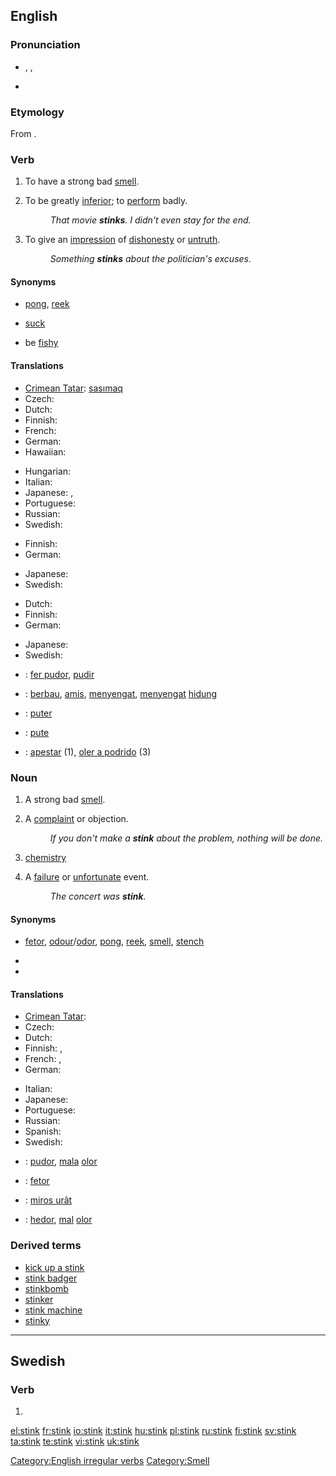 ==English==

===Pronunciation===
* {{enPR|stĭngk}}, {{IPA|/stɪŋk/}}, {{SAMPA|/stINk/}}
* {{audio|en-us-stink.ogg|Audio (US)}}
*: {{rhymes|ɪŋk}}

===Etymology===
From {{etyl|ang}} {{term|stincan|lang=ang}}.

===Verb===
{{en-verb|stinks|stinking|stank|stunk}}

# {{intransitive}} To have a strong bad [[smell]].
# {{intransitive|informal}} To be greatly [[inferior]]; to [[perform]] badly.
#: ''That movie '''stinks'''.  I didn't even stay for the end.''
# {{intransitive}} To give an [[impression]] of [[dishonesty]] or [[untruth]].
#: ''Something '''stinks''' about the politician's excuses.''

====Synonyms====
* {{sense|have a strong bad smell}} [[pong]], [[reek]]
* {{sense|be greatly inferior}} [[suck]]
* {{sense|give an impression of dishonesty or untruth}} be [[fishy]]

====Translations====
{{trans-top|have a strong bad smell}}
* [[Crimean Tatar]]: [[sasımaq]]
* Czech: {{t-|cs|smrdět}}
* Dutch: {{t+|nl|stinken}}
* Finnish: {{t+|fi|haista}}
* French: {{t+|fr|puer}}
* German: {{t+|de|stinken}}
* Hawaiian: {{tø|haw|hauna|xs=Hawaiian}}
{{trans-mid}}
* Hungarian: {{t|hu|bűzlik}}
* Italian: {{t+|it|puzzare}}
* Japanese: {{t|ja|臭う|tr=niou|sc=Jpan}}, {{t|ja|悪臭を放つ|tr=akushū wo hanatsu|sc=Jpan}}
* Portuguese: {{t+|pt|feder}}
* Russian: {{t|ru|вонять|tr=von'át'|sc=Cyrl}}
* Swedish: {{t+|sv|stinka}}
{{trans-bottom}}

{{trans-top|informal: be greatly inferior}}
* Finnish: {{t+|fi|haista}}
* German: {{t+|de|stinken}}
{{trans-mid}}
* Japanese: {{t|ja|くだらない|tr=kudaranai|sc=Jpan}}
* Swedish: {{t|sv|vara urusel}}
{{trans-bottom}}

{{trans-top|give an impression of dishonesty or untruth}}
* Dutch: {{t+|nl|stinken}}
* Finnish: {{t+|fi|haista}}
* German: {{t+|de|stinken}}
{{trans-mid}}
* Japanese: {{t+|ja|臭い|tr=kusai|sc=Jpan}}
* Swedish: {{t+|sv|stinka}}
{{trans-bottom}}

<!--Remove this section once all of the translations below have been moved into the tables above.-->
{{checktrans-top}}
* {{ttbc|Catalan}}: [[fer pudor]], [[pudir]]
* {{ttbc|Indonesian}}: [[bau|berbau]], [[amis]], [[sengat|menyengat]], [[sengat|menyengat]] [[hidung]]
* {{ttbc|Interlingua}}: [[puter]]
* {{ttbc|Romanian}}: [[pute]]
* {{ttbc|Spanish}}: [[apestar]] (1), [[oler a podrido]] (3)
{{trans-bottom}}

===Noun===
{{en-noun}}

# A strong bad [[smell]].
# {{informal}} A [[complaint]] or objection.
#: ''If you don't make a '''stink''' about the problem, nothing will be done.''
# {{context|''in plural'' '''stinks'''|slang}} [[chemistry]] {{i|as a subject taught in school}}
# {{slang|New Zealand}} A [[failure]] or [[unfortunate]] event.
#: ''The concert was '''stink'''.''

====Synonyms====
* {{sense|strong bad smell}} [[fetor]], [[odour]]/[[odor]], [[pong]], [[reek]], [[smell]], [[stench]]
* {{sense|informal: complaint or objection}}
* {{sense|slang: chemistry}}

====Translations====
{{trans-top|strong bad smell}}
* [[Crimean Tatar]]: {{tø|crh|sasıq|xs=Crimean Tatar}}
* Czech: {{t-|cs|smrad|m}}
* Dutch: {{t-|nl|stank|m}}
* Finnish: {{t+|fi|löyhkä}}, {{t+|fi|haju}}
* French: {{t+|fr|puanteur|f}}, {{t|fr|mauvaise odeur|f}}
* German: {{t+|de|Gestank|m}}
{{trans-mid}}
* Italian: {{t+|it|puzza|f}}
* Japanese: {{t|ja|悪臭|tr=akushū|sc=Jpan}}
* Portuguese: {{t+|pt|fedor|m}}
* Russian: {{t+|ru|вонь|f|tr=von'|sc=Cyrl}}
* Spanish: {{t-|es|tufo|m}}
* Swedish: {{t-|sv|stank}}
{{trans-bottom}}

<!--Note: add INFORMAL terms to this table, where these exist-->
{{trans-top|informal: complaint or objection}}
{{trans-mid}}
{{trans-bottom}}

<!--Note: add SLANG terms to this table, where these exist-->
{{trans-top|slang: chemistry}}
{{trans-mid}}
{{trans-bottom}}

<!--Remove this section once all of the translations below have been moved into the tables above.-->
{{checktrans-top}}
* {{ttbc|Catalan}}: [[pudor]], [[mala]] [[olor#Catalan|olor]]
* {{ttbc|Interlingua}}: [[fetor#Interlingua|fetor]]
* {{ttbc|Romanian}}: [[miros urât]]
* {{ttbc|Spanish}}: [[hedor]],  [[mal]] [[olor#Spanish|olor]]
{{trans-bottom}}

===Derived terms===
* [[kick up a stink]]
* [[stink badger]]
* [[stinkbomb]]
* [[stinker]]
* [[stink machine]]<!-- (rare)-->
* [[stinky]]

[[Category:English irregular verbs]]
[[Category:Smell]]

----

==Swedish==

===Verb===
{{infl|sv|verb form}}

# {{form of|imperative of|[[stinka]]}}

[[el:stink]]
[[fr:stink]]
[[io:stink]]
[[it:stink]]
[[hu:stink]]
[[pl:stink]]
[[ru:stink]]
[[fi:stink]]
[[sv:stink]]
[[ta:stink]]
[[te:stink]]
[[vi:stink]]
[[uk:stink]]